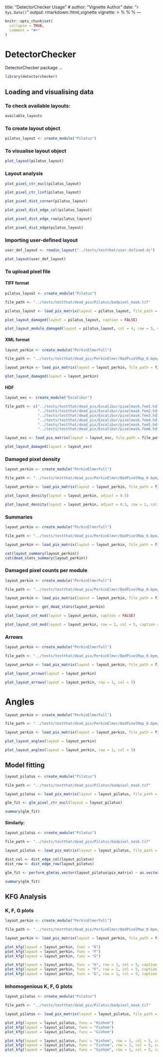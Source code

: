 
title: "DetectorChecker Usage"
# author: "Vignette Author"
date: "`r Sys.Date()`"
output: rmarkdown::html_vignette
vignette: >
  %\VignetteIndexEntry{Vignette Title}
  %\VignetteEngine{knitr::rmarkdown}
  %\VignetteEncoding{UTF-8}
---

```r
knitr::opts_chunk$set(
  collapse = TRUE,
  comment = "#>"
)
```

# DetectorChecker

DetectorChecker package ...
```r
library(detectorchecker)
```

## Loading and visualising data

### To check available layouts:

```r
available_layouts
```

### To create layout object

```r
pilatus_layout <- create_module("Pilatus")
```

### To visualise layout object

```r
plot_layout(pilatus_layout)
```

### Layout analysis

```r
plot_pixel_ctr_eucl(pilatus_layout)
```

```r
plot_pixel_ctr_linf(pilatus_layout)
```

```r
plot_pixel_dist_corner(pilatus_layout)
```

```r
plot_pixel_dist_edge_col(pilatus_layout)
```

```r
plot_pixel_dist_edge_row(pilatus_layout)
```

```r
plot_pixel_dist_edge(pilatus_layout)
```

### Importing user-defined layout
```r
user_def_layout <- readin_layout("../tests/testthat/user-defined.dc")

plot_layout(user_def_layout)

```

### To upload pixel file

#### TIFF format

```r
pilatus_layout <- create_module("Pilatus")

file_path <- "../tests/testthat/dead_pix/Pilatus/badpixel_mask.tif"

pilatus_layout <- load_pix_matrix(layout = pilatus_layout, file_path = file_path)

plot_layout_damaged(layout = pilatus_layout, caption = FALSE)

plot_layout_module_damaged(layout = pilatus_layout, col = 4, row = 5, caption = FALSE)
```

#### XML format

```r
layout_perkin <- create_module("PerkinElmerFull")

file_path <- "../tests/testthat/dead_pix/PerkinElmer/BadPixelMap_0.bpm/BadPixelMap.bpm.xml"

layout_perkin <- load_pix_matrix(layout = layout_perkin, file_path = file_path)

plot_layout_damaged(layout = layout_perkin)
```

#### HDF

```r
layout_exc <- create_module("Excalibur")

file_path <- c("../tests/testthat/dead_pix/Excalibur/pixelmask.fem1.hdf", 
               "../tests/testthat/dead_pix/Excalibur/pixelmask.fem2.hdf",
               "../tests/testthat/dead_pix/Excalibur/pixelmask.fem3.hdf",
               "../tests/testthat/dead_pix/Excalibur/pixelmask.fem4.hdf",
               "../tests/testthat/dead_pix/Excalibur/pixelmask.fem5.hdf",
               "../tests/testthat/dead_pix/Excalibur/pixelmask.fem6.hdf")

layout_exc <- load_pix_matrix(layout = layout_exc, file_path = file_path)

plot_layout_damaged(layout = layout_exc)
```

### Damaged pixel density

```r
layout_perkin <- create_module("PerkinElmerFull")

file_path <- "../tests/testthat/dead_pix/PerkinElmer/BadPixelMap_0.bpm/BadPixelMap.bpm.xml"

layout_perkin <- load_pix_matrix(layout = layout_perkin, file_path = file_path)

plot_layout_density(layout = layout_perkin, adjust = 0.5)

plot_layout_density(layout = layout_perkin, adjust = 0.5, row = 1, col = 2)

```

### Summaries

```r
layout_perkin <- create_module("PerkinElmerFull")

file_path <- "../tests/testthat/dead_pix/PerkinElmer/BadPixelMap_0.bpm/BadPixelMap.bpm.xml"

layout_perkin <- load_pix_matrix(layout = layout_perkin, file_path = file_path)

cat(layout_summary(layout_perkin))
cat(dead_stats_summary(layout_perkin))
```

### Damaged pixel counts per module

```r
layout_perkin <- create_module("PerkinElmerFull")

file_path <- "../tests/testthat/dead_pix/PerkinElmer/BadPixelMap_0.bpm/BadPixelMap.bpm.xml"

layout_perkin <- load_pix_matrix(layout = layout_perkin, file_path = file_path)

layout_perkin <- get_dead_stats(layout_perkin)

plot_layout_cnt_mod(layout = layout_perkin, caption = FALSE)

plot_layout_cnt_mod(layout = layout_perkin, row = 1, col = 5, caption = FALSE)
```

### Arrows

```r
layout_perkin <- create_module("PerkinElmerFull")

file_path <- "../tests/testthat/dead_pix/PerkinElmer/BadPixelMap_0.bpm/BadPixelMap.bpm.xml"

layout_perkin <- load_pix_matrix(layout = layout_perkin, file_path = file_path)

plot_layout_arrows(layout = layout_perkin)

plot_layout_arrows(layout = layout_perkin, row = 1, col = 5)

```

# Angles

```r
layout_perkin <- create_module("PerkinElmerFull")

file_path <- "../tests/testthat/dead_pix/PerkinElmer/BadPixelMap_0.bpm/BadPixelMap.bpm.xml"

layout_perkin <- load_pix_matrix(layout = layout_perkin, file_path = file_path)

plot_layout_angles(layout = layout_perkin)

plot_layout_angles(layout = layout_perkin, row = 1, col = 5)

```

## Model fitting

```r
layout_pilatus <- create_module("Pilatus")

file_path <- "../tests/testthat/dead_pix/Pilatus/badpixel_mask.tif"

layout_pilatus <- load_pix_matrix(layout = layout_pilatus, file_path = file_path)

glm_fit <- glm_pixel_ctr_eucl(layout = layout_pilatus)

summary(glm_fit)
```

#### Similarly:
```r
layout_pilatus <- create_module("Pilatus")

file_path <- "../tests/testthat/dead_pix/Pilatus/badpixel_mask.tif"

layout_pilatus <- load_pix_matrix(layout = layout_pilatus, file_path = file_path)

dist_col <- dist_edge_col(layout_pilatus)
dist_row <- dist_edge_row(layout_pilatus)

glm_fit <- perform_glm(as.vector(layout_pilatus$pix_matrix) ~ as.vector(dist_col) + as.vector(dist_row))

summary(glm_fit)

```

## KFG Analysis

### K, F, G plots

```r
layout_perkin <- create_module("PerkinElmerFull")

file_path <- "../tests/testthat/dead_pix/PerkinElmer/BadPixelMap_0.bpm/BadPixelMap.bpm.xml"

layout_perkin <- load_pix_matrix(layout = layout_perkin, file_path = file_path)

plot_kfg(layout = layout_perkin, func = "K")
plot_kfg(layout = layout_perkin, func = "F")
plot_kfg(layout = layout_perkin, func = "G")

plot_kfg(layout = layout_perkin, func = "K", row = 1, col = 5, caption = FALSE)
plot_kfg(layout = layout_perkin, func = "F", row = 1, col = 5, caption = FALSE)
plot_kfg(layout = layout_perkin, func = "G", row = 1, col = 5, caption = FALSE)
```

### Inhomogenious K, F, G plots

```r
layout_pilatus <- create_module("Pilatus")

file_path <- "../tests/testthat/dead_pix/Pilatus/badpixel_mask.tif"

layout_pilatus <- load_pix_matrix(layout = layout_pilatus, file_path = file_path)

plot_kfg(layout = layout_pilatus, func = "Kinhom")
plot_kfg(layout = layout_pilatus, func = "Finhom")
plot_kfg(layout = layout_pilatus, func = "Ginhom")

plot_kfg(layout = layout_pilatus, func = "Kinhom", row = 1, col = 5, caption = FALSE)
plot_kfg(layout = layout_pilatus, func = "Finhom", row = 1, col = 5, caption = FALSE)
plot_kfg(layout = layout_pilatus, func = "Ginhom", row = 1, col = 5, caption = FALSE)
```
